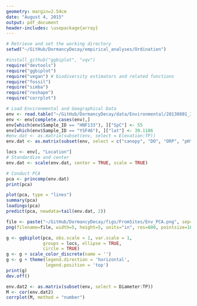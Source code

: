 ```yaml
---
geometry: margin=2.54cm
date: "August 4, 2015"
output: pdf_document
header-includes: \usepackage{array}
---
```


```r
# Retrieve and set the working directory
setwd("~/GitHub/DormancyDecay/empirical_analyses/Ordination")

#install_github("ggbiplot", "vqv")
require("devtools")
require("ggbiplot")
require("vegan") # biodiversity estimators and related functions
require("fossil")
require("simba")
require("reshape")
require("corrplot")
```

```r
# Load Environmental and Geographical Data
env <- read.table("~/GitHub/DormancyDecay/data/Environmental/20130801_INPondDataMod.csv", sep = ",", header = TRUE)
env <- env[complete.cases(env),]
env[which(env$Sample_ID == "HNF133"), ]["SpC"] <- 55
env[which(env$Sample_ID == "YSF46"), ]["lat"] <- 39.1186
#env.dat <- as.matrix(subset(env, select = Elevation:TP))
env.dat <- as.matrix(subset(env, select = c("canopy", "DO", "ORP", "pH", "Temp", "DOC", "TDS", "Color", "chla", "TP", "Depth", "Salinity", "SpC", "DON", "Diameter")))
```


```r
locs <- env[, "Location"]
# Standardize and center
env.dat <- scale(env.dat, center = TRUE, scale = TRUE)

# Conduct PCA
pca <- princomp(env.dat)
print(pca)

plot(pca, type = "lines")
summary(pca)
loadings(pca)
predict(pca, newdata=tail(env.dat, 2))

file <- paste("~/GitHub/DormancyDecay/figs/FromSites/Env_PCA.png", sep="")
png(filename=file, width=5, height=5, units="in", res=600, pointsize=10)

g <- ggbiplot(pca, obs.scale = 1, var.scale = 1, 
              groups = locs, ellipse = TRUE, 
              circle = TRUE)
g <- g + scale_color_discrete(name = '')
g <- g + theme(legend.direction = 'horizontal', 
               legend.position = 'top')
print(g)
dev.off()

```

```r
env.dat2 <- as.matrix(subset(env, select = Diameter:TP))
M <- cor(env.dat2)
corrplot(M, method = "number")
```